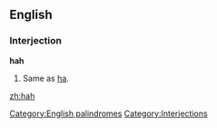 ==English==
[[Category:English palindromes]]
===Interjection===
'''hah'''
#Same as [[ha]].

[[Category:Interjections]]

[[zh:hah]]